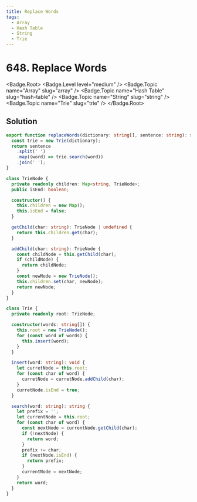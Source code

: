 ```yaml
---
title: Replace Words
tags:
  - Array
  - Hash Table
  - String
  - Trie
---
```


# 648. Replace Words

<Badge.Root>
  <Badge.Level level="medium" />
  <Badge.Topic name="Array" slug="array" />
  <Badge.Topic name="Hash Table" slug="hash-table" />
  <Badge.Topic name="String" slug="string" />
  <Badge.Topic name="Trie" slug="trie" />
</Badge.Root>

## Solution

```typescript filename="solution.ts" copy
export function replaceWords(dictionary: string[], sentence: string): string {
  const trie = new Trie(dictionary);
  return sentence
    .split(' ')
    .map((word) => trie.search(word))
    .join(' ');
}

class TrieNode {
  private readonly children: Map<string, TrieNode>;
  public isEnd: boolean;

  constructor() {
    this.children = new Map();
    this.isEnd = false;
  }

  getChild(char: string): TrieNode | undefined {
    return this.children.get(char);
  }

  addChild(char: string): TrieNode {
    const childNode = this.getChild(char);
    if (childNode) {
      return childNode;
    }
    const newNode = new TrieNode();
    this.children.set(char, newNode);
    return newNode;
  }
}

class Trie {
  private readonly root: TrieNode;

  constructor(words: string[]) {
    this.root = new TrieNode();
    for (const word of words) {
      this.insert(word);
    }
  }

  insert(word: string): void {
    let curretNode = this.root;
    for (const char of word) {
      curretNode = curretNode.addChild(char);
    }
    curretNode.isEnd = true;
  }

  search(word: string): string {
    let prefix = '';
    let currentNode = this.root;
    for (const char of word) {
      const nextNode = currentNode.getChild(char);
      if (!nextNode) {
        return word;
      }
      prefix += char;
      if (nextNode.isEnd) {
        return prefix;
      }
      currentNode = nextNode;
    }
    return word;
  }
}
```

<ProblemLink
  codingSite="leetcode"
  href="https://leetcode.com/problems/replace-words"
  title="Replace Words"
/>
